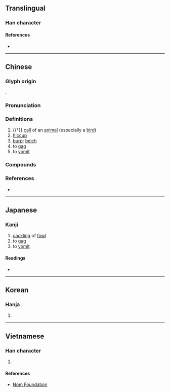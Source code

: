 {{character info/new}}
==Translingual==

===Han character===
{{Han char|rn=30|rad=口|as=10|sn=13|four=61027|canj=RMRB|ids=⿰口鬲}}

====References====
* {{Han ref|kx=0203.150|dkj=04097|dj=0425.330|hdz=10666.040|uh=55DD|ud=21981|bh=DCD0|bd=56528}}

----

==Chinese==
{{zh-forms}}

===Glyph origin===
{{Han etym}}
{{Han compound|口|鬲|ls=psc|c1=s|c2=p|t1=mouth}}.

===Pronunciation===
{{zh-pron
|m=gé,er=y
|c=gaak3
|mc=y
|oc=y
|cat=n,v
}}

===Definitions===
{{zh-hanzi}}

# {{†}} [[call]] of an [[animal]] (especially a [[bird]])
# [[hiccup]]
# [[burp]]; [[belch]]
# to [[gag]] {{rfv-sense|zh}}
# to [[vomit]] {{rfv-sense|zh}}

===Compounds===
{{zh-der|嗝兒|嗝症|打冷嗝|打嗝|打飽嗝|飽嗝|飽嗝兒|乾嗝|嗝吱|嗝嗝|嗝頓}}

===References===
* {{R:yue:Hanzi}}

----

==Japanese==

===Kanji===
{{ja-kanji|grade=|rs=口10}}

# [[cackling]] of [[fowl]]
# to [[gag]]
# to [[vomit]]

====Readings====
* {{ja-readings|on=かく, きゃく}}

----

==Korean==

===Hanja===
{{ko-hanja|hangeul=격}}

# {{defn|lang=ko|sort=口10}}

----

==Vietnamese==

===Han character===
{{vi-hantu|[[cách]]|rs=口10}}

# {{defn|lang=vi|sort=口10}}

====References====
* [http://nomfoundation.org/common/nom_details.php?codepoint=55dd Nom Foundation]